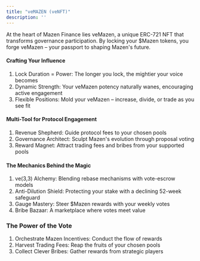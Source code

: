 ```yaml
---
title: "veMAZEN (veNFT)"
description: ''
--- 
```


At the heart of Mazen Finance lies veMazen, a unique ERC-721 NFT that transforms governance participation. By locking your $Mazen tokens, you forge veMazen – your passport to shaping Mazen's future.

#### Crafting Your Influence

1. Lock Duration = Power: The longer you lock, the mightier your voice becomes
2. Dynamic Strength: Your veMazen potency naturally wanes, encouraging active engagement
3. Flexible Positions: Mold your veMazen – increase, divide, or trade as you see fit

#### Multi-Tool for Protocol Engagement

1. Revenue Shepherd: Guide protocol fees to your chosen pools
2. Governance Architect: Sculpt Mazen's evolution through proposal voting
3. Reward Magnet: Attract trading fees and bribes from your supported pools

#### The Mechanics Behind the Magic

1. ve(3,3) Alchemy: Blending rebase mechanisms with vote-escrow models
2. Anti-Dilution Shield: Protecting your stake with a declining 52-week safeguard
3. Gauge Mastery: Steer $Mazen rewards with your weekly votes
4. Bribe Bazaar: A marketplace where votes meet value

### The Power of the Vote

1. Orchestrate Mazen Incentives: Conduct the flow of rewards
2. Harvest Trading Fees: Reap the fruits of your chosen pools
3. Collect Clever Bribes: Gather rewards from strategic players
